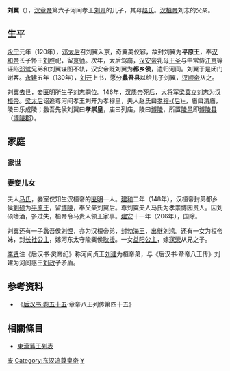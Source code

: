 {{about|汉桓帝的父亲'''劉翼'''|东汉北海王'''劉翼'''|劉翼 (北海王)|五胡乱华时期汉帝刘聪之子|刘翼 (汉赵)}}
'''刘翼'''（{{bd|？||？年|catIdx=L}}），[[汉章帝|汉章帝]]第六子河间孝王[[劉開_(漢朝)|刘开]]的儿子，其母[[孝穆赵皇后|赵氏]]。[[汉桓帝|汉桓帝]]刘志的父亲。

== 生平 ==
[[永宁_(东汉)|永宁]]元年（120年），[[和熹皇后|邓太后]]召刘翼入京，奇翼美仪容，故封刘翼为'''平原王'''，奉[[汉和帝|汉和帝]]长子怀王[[劉勝_(平原王)|刘胜]]祀，留[[洛阳市|京师]]。次年，太后驾崩，[[汉安帝|汉安帝]]乳母[[王聖_(漢朝)|王圣]]与中常侍[[江京|江京]]等诬陷[[鄧騭|邓骘]]兄弟和刘翼谋图不轨，汉安帝贬刘翼为'''都乡侯'''，遣归河间。刘翼于是闭门谢客。[[永建_(东汉)|永建]]五年（130年），[[劉開_(漢朝)|刘开]]上书，愿分'''蠡吾县'''以给儿子刘翼，[[汉顺帝|汉顺帝]]从之。

刘翼去世，妾[[匽明|匽明]]所生子刘志嗣位。146年，[[汉质帝|汉质帝]]死后，[[大將軍_(東亞)|大将军]][[梁冀|梁冀]]立刘志为[[汉桓帝|汉桓帝]]。[[順烈皇后|梁太后]]诏追尊河间孝王刘开为孝穆皇，夫人赵氏曰[[孝穆赵皇后|孝穆-{后}-]]，庙曰清庙，陵曰乐成陵；蠡吾先侯刘翼曰'''孝崇皇'''，庙曰列庙，陵曰[[漢博陵|博陵]]，所置[[陵邑|陵邑]]即[[博陵县_(东汉)|博陵县]]（[[博陵郡_(东汉)|博陵郡]]）。

==家庭==
=== 家世===
{{Ahnentafel top|先祖}}<center>
{{ahnentafel-compact5
|boxstyle_1=background-color: #ff8000;
|boxstyle_2=background-color: #ff6700;
|boxstyle_3=background-color: #ff4e00;
|boxstyle_4=background-color: #ff3500;
|boxstyle_5=background-color: #ff1c00;
|1=（追尊）'''孝崇皇刘翼'''
|2='''父：'''（追尊）孝穆皇[[劉開_(漢朝)|刘开]]
|3='''母：'''（追尊）[[孝穆赵皇后|孝穆皇后]]赵氏
|4='''祖父：'''肃宗孝章皇帝[[汉章帝|刘炟]]
|5='''祖母：'''贵人[[申貴人|申氏]]
|6=
|7=
|8='''曾祖父：'''显宗孝明皇帝[[汉明帝|刘庄]]
|9='''曾祖母：'''贵人[[賈貴人|贾氏]]
|10= 
|11=
|12=
|13=
|14=
|15=
|16='''高祖父：'''世祖光武皇帝[[汉光武帝|刘秀]]
|17='''高祖母：'''光烈皇后[[阴丽华|阴丽华]]
|18='''外高祖父：'''[[贾武仲|贾武仲]]
|19='''外高祖母：'''[[马姜|马姜]]？
|20=
|21=
|22=
|23=
|24=
|25=
|26=
|27=
|28=
|29=
|30=
|31=
}}</center>
{{ahnentafel bottom}}

=== 妻妾儿女 ===

夫人[[马贵人_(刘翼)|马氏]]，妾室仅知生汉桓帝的[[匽明|匽明]]一人。[[建和_(东汉)|建和]]二年（148年），汉桓帝封弟都乡侯[[刘硕|刘硕]]为[[平原王|平原王]]，留[[漢博陵|博陵]]，奉父亲刘翼后。尊刘翼夫人马氏为孝崇博园贵人。因刘硕嗜酒，多过失，桓帝令马贵人领王家事。[[建安_(东汉)|建安]]十一年（206年），国除。

刘翼还有一子蠡吾侯[[劉悝|刘悝]]，亦为汉桓帝弟，封[[勃海王|勃海王]]，出继[[刘鸿|刘鸿]]。还有一女为桓帝妹，封[[長社公主|长社公主]]，嫁河东太守隃麋侯[[耿援|耿援]]。一女[[益陽公主|益阳公主]]，嫁[[寇荣|寇荣]]从兄之子。

[[章怀太子|李贤]]注《后汉书·灵帝纪》称河间贞王[[刘建_(河间王)|刘建]]为桓帝弟，与《后汉书·章帝八王传》刘建为河间惠王[[刘政_(河间王)|刘政]]子矛盾。

== 参考资料==
*《[[:s:後漢書/卷55|后汉书·卷五十五]]·章帝八王列传第四十五》

==相關條目==
*[[東漢藩王列表|東漢藩王列表]]

{{汉朝君主}}

[[Category:东汉诸侯王|废]]
[[Category:东汉追尊皇帝|Category:东汉追尊皇帝]]
[[Category:刘姓|Y]]
